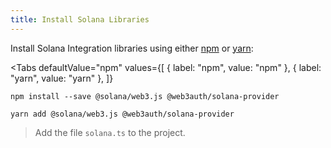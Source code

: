 ```yaml
---
title: Install Solana Libraries
---
```



Install Solana Integration libraries using either [npm](https://www.npmjs.com/package/@web3auth/web3auth) or
[yarn](https://yarnpkg.com/package/@web3auth/web3auth):

<Tabs
  defaultValue="npm"
  values={[
    { label: "npm", value: "npm" },
    { label: "yarn", value: "yarn" },
  ]}
>
<TabItem value="npm">

```shell
npm install --save @solana/web3.js @web3auth/solana-provider
```

</TabItem>

<TabItem value="yarn">

```shell
yarn add @solana/web3.js @web3auth/solana-provider
```

</TabItem>

</Tabs>

> Add the file `solana.ts` to the project.
